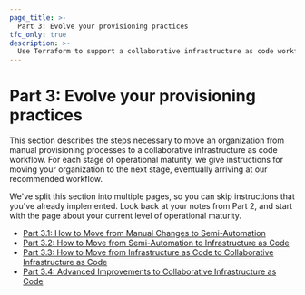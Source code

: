 ```yaml
---
page_title: >-
  Part 3: Evolve your provisioning practices
tfc_only: true
description: >-
  Use Terraform to support a collaborative infrastructure as code workflow. Learn how to evolve your provisioning practices.
---
```


# Part 3: Evolve your provisioning practices

This section describes the steps necessary to move an organization from manual provisioning processes to a collaborative infrastructure as code workflow. For each stage of operational maturity, we give instructions for moving your organization to the next stage, eventually arriving at our recommended workflow.

We've split this section into multiple pages, so you can skip instructions that you've already implemented. Look back at your notes from Part 2, and start with the page about your current level of operational maturity.

- [Part 3.1: How to Move from Manual Changes to Semi-Automation](/terraform/cloud-docs/recommended-practices/part3.1)
- [Part 3.2: How to Move from Semi-Automation to Infrastructure as Code](/terraform/cloud-docs/recommended-practices/part3.2)
- [Part 3.3: How to Move from Infrastructure as Code to Collaborative Infrastructure as Code](/terraform/cloud-docs/recommended-practices/part3.3)
- [Part 3.4: Advanced Improvements to Collaborative Infrastructure as Code](/terraform/cloud-docs/recommended-practices/part3.4)
